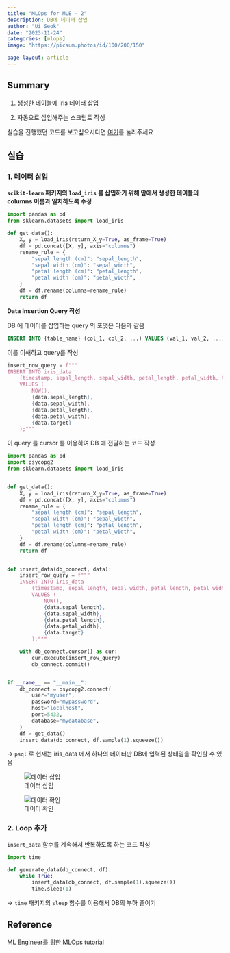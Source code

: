 ```yaml
---
title: "MLOps for MLE - 2"
description: DB에 데이터 삽입
author: "Ui Seok"
date: "2023-11-24"
categories: [mlops]
image: "https://picsum.photos/id/100/200/150"

page-layout: article
---
```


## Summary

1. 생성한 테이블에 iris 데이터 삽입

2. 자동으로 삽입해주는 스크립트 작성

::: {.callout-note}
실습을 진행했던 코드를 보고싶으시다면 [여기](https://github.com/Ui-Seok/mlops-tutorial)를 눌러주세요
:::


## 실습

### 1. 데이터 삽입

__`scikit-learn` 패키지의 `load_iris` 를 삽입하기 위해 앞에서 생성한 테이블의 columns 이름과 일치하도록 수정__

``` python
import pandas as pd
from sklearn.datasets import load_iris

def get_data():
    X, y = load_iris(return_X_y=True, as_frame=True)
    df = pd.concat([X, y], axis="columns")
    rename_rule = {
        "sepal length (cm)": "sepal_length",
        "sepal width (cm)": "sepal_width",
        "petal length (cm)": "petal_length",
        "petal width (cm)": "petal_width",
    }
    df = df.rename(columns=rename_rule)
    return df
```

__Data Insertion Query 작성__

DB 에 데이터를 삽입하는 query 의 포맷은 다음과 같음

``` sql
INSERT INTO {table_name} (col_1, col_2, ...) VALUES (val_1, val_2, ...)

```

이를 이해하고 query를 작성

``` python
insert_row_query = f"""
INSERT INTO iris_data
    (timestamp, sepal_length, sepal_width, petal_length, petal_width, target)
    VALUES (
        NOW(),
        {data.sepal_length},
        {data.sepal_width},
        {data.petal_length},
        {data.petal_width},
        {data.target}
    );"""

```

이 query 를 cursor 를 이용하여 DB 에 전달하는 코드 작성

``` python
import pandas as pd
import psycopg2
from sklearn.datasets import load_iris


def get_data():
    X, y = load_iris(return_X_y=True, as_frame=True)
    df = pd.concat([X, y], axis="columns")
    rename_rule = {
        "sepal length (cm)": "sepal_length",
        "sepal width (cm)": "sepal_width",
        "petal length (cm)": "petal_length",
        "petal width (cm)": "petal_width",
    }
    df = df.rename(columns=rename_rule)
    return df


def insert_data(db_connect, data):
    insert_row_query = f"""
    INSERT INTO iris_data
        (timestamp, sepal_length, sepal_width, petal_length, petal_width, target)
        VALUES (
            NOW(),
            {data.sepal_length},
            {data.sepal_width},
            {data.petal_length},
            {data.petal_width},
            {data.target}
        );"""

    with db_connect.cursor() as cur:
        cur.execute(insert_row_query)
        db_connect.commit()


if __name__ == "__main__":
    db_connect = psycopg2.connect(
        user="myuser",
        password="mypassword",
        host="localhost",
        port=5432,
        database="mydatabase",
    )
    df = get_data()
    insert_data(db_connect, df.sample(1).squeeze())

```

-> `psql` 로 현재는 iris_data 에서 하나의 데이터만 DB에 입력된 상태임을 확인할 수 있음

![데이터 삽입](fig1.png){fig-align="left"}

![데이터 확인](fig2.png)


### 2. Loop 추가

`insert_data` 함수를 계속해서 반복하도록 하는 코드 작성

``` python
import time

def generate_data(db_connect, df):
    while True:
        insert_data(db_connect, df.sample(1).squeeze())
        time.sleep(1)

```

-> `time` 패키지의 `sleep` 함수를 이용해서 DB의 부하 줄이기


## Reference

[ML Engineer를 위한 MLOps tutorial](https://mlops-for-mle.github.io/tutorial/)